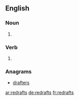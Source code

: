 ==English==

===Noun===
{{head|en|plural}}

# {{plural of|redraft|lang=en|nocat=1}}

===Verb===
{{head|en}}

# {{en-third-person singular of|redraft}}

===Anagrams===
* [[drafters#English|drafters]]

[[ar:redrafts]]
[[de:redrafts]]
[[fr:redrafts]]
